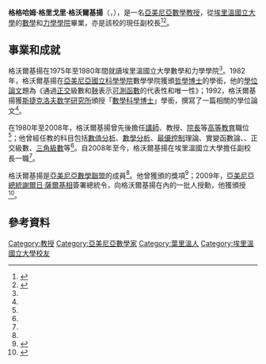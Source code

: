 {{學術研究工作者
| 姓名     = 格格哈姆·格沃爾基揚
| image    = Gegham Gevorgyan.jpg
| 職務     = [[埃里溫國立大學|埃里溫國立大學]]副校長
| 國籍     = {{flag|Armenia}}
| 出生     = {{birth date and age|1958|4|29}}
| 出生地點 = {{flag|Armenian SSR}}<br />[[埃里溫|埃里溫]]
| 職業     = [[教授|教授]]
| 研究領域 = [[數學|數學]]
*[[實變函數論|實變函數論]]
*[[諧波分析|諧波分析]]
*正交級數
*[[近似|近似]]
| 學歷     = 
*埃里溫國立大學數學和力學學院
| 獎項     = 
*{{link-en|亞美尼亞基金|Armenia Fund}}的獎項
*{{link-ru|安納尼亞·希拉卡齊獎章|Медаль Анании Ширакаци}}
}}
'''格格哈姆·格里戈里·格沃爾基揚'''（{{lang-hy|Գեղամ Գրիգորի Գևորգյան}}，{{bd|1958年|4月29日||}}），是一名[[亞美尼亞|亞美尼亞]][[數學|數學]][[教授|教授]]，從[[埃里溫國立大學|埃里溫國立大學]]的[[數學|數學]]和[[力學|力學]][[學院_(大學)|學院]]畢業，亦是該校的現任副校長<ref name=Study>{{cite web|title=Gegham Gevorkian|url=http://math.sci.am/page.php?mid=29|website=Institute of Mathematics|accessdate=2015-07-19|archiveurl=https://web.archive.org/web/20141111161332/http://math.sci.am/page.php?mid=29|archivedate=2014-11-11|deadurl=no}}</ref><ref name=Bio>{{cite web|title=Gegham G. Gevorgyan|url=http://ysu.am/science/en/idNg5QTdFr89siP2rMXNP2NDEg|website=Yerevan State University|accessdate=2015-07-19|archiveurl=https://web.archive.org/web/20150719153742/http://ysu.am/science/en/idNg5QTdFr89siP2rMXNP2NDEg|archivedate=2015-07-19|deadurl=no}}</ref>。

== 事業和成就 ==
格沃爾基揚在1975年至1980年間就讀埃里溫國立大學數學和力學學院<ref name=Study />。1982年，格沃爾基揚在[[亞美尼亞國立科學學院|亞美尼亞國立科學學院]]數學學院獲頒[[哲學博士|哲學博士]]的學銜，他的[[論文|學位論文]]題為《通過[[正交|正交]]級數和[[鞅_(概率論)|鞅]]表示[[可測函數|可測函數]]的代表性和唯一性》；1992，格沃爾基揚獲[[斯捷克洛夫数学研究所|斯捷克洛夫数学研究所]]頒授「[[數學科學|數學科學]][[博士|博士]]」學銜，撰寫了一篇相關的學位論文<ref name=Study />。

在1980年至2008年，格沃爾基揚曾先後擔任[[講師|講師]]、教授、[[院长_(学院)|院長]]等[[高等教育|高等教育]]職位<ref name=Bio />；他曾經任教的科目包括[[數值分析|數值分析]]、[[數學分析|數學分析]]、[[最優控制|最優控制]]理論、實變函數論、{{link-en|矩量问题|Moment problem}}、正交級數、[[三角級數|三角級數]]等<ref name=Study />。自2008年至今，格沃爾基揚在埃里溫國立大學擔任副校長一職<ref name=Bio />。

格沃爾基揚是[[亞美尼亞數學聯盟|亞美尼亞數學聯盟]]的成員<ref name=Study />。他曾獲頒{{link-en|亞美尼亞基金|Armenia Fund}}的獎項<ref>{{cite web|title=Full Members (Academicians)|url=http://www.sci.am/members.php?mid=200&langid=1|website=National Academy of Sciences of Armenia|accessdate=2015-07-19|archiveurl=https://web.archive.org/web/20150719160917/http://www.sci.am/members.php?mid=200&langid=1|archivedate=2015-07-19|deadurl=no}}</ref>；2009年，[[亞美尼亞總統|亞美尼亞總統]][[謝爾日·薩爾基相|謝爾日·薩爾基相]]簽署總統令，向格沃爾基揚在內的一批人授勳，他獲頒授{{link-ru|安納尼亞·希拉卡齊獎章|Медаль Анании Ширакаци}}<ref>{{cite web|title=Հայաստանի Հանրապետության մեդալներով պարգեւատրելու մասին|url=http://www.president.am/hy/decrees/item/259/|website=Հայաստանի Հանրապետության Նախագահի աշխատակազմ|accessdate=2015-07-19|archiveurl=https://web.archive.org/web/20150719163034/http://www.president.am/hy/decrees/item/259/|archivedate=2015-07-19|deadurl=no}}</ref>。

== 參考資料 ==
{{reflist}}

[[Category:教授|Category:教授]]
[[Category:亞美尼亞數學家|Category:亞美尼亞數學家]]
[[Category:葉里溫人|Category:葉里溫人]]
[[Category:埃里溫國立大學校友|Category:埃里溫國立大學校友]]